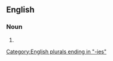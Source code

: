 ==English==

===Noun===
{{head|en|noun plural form}}

# {{plural of|natural monopoly|lang=en}}

[[Category:English plurals ending in "-ies"]]